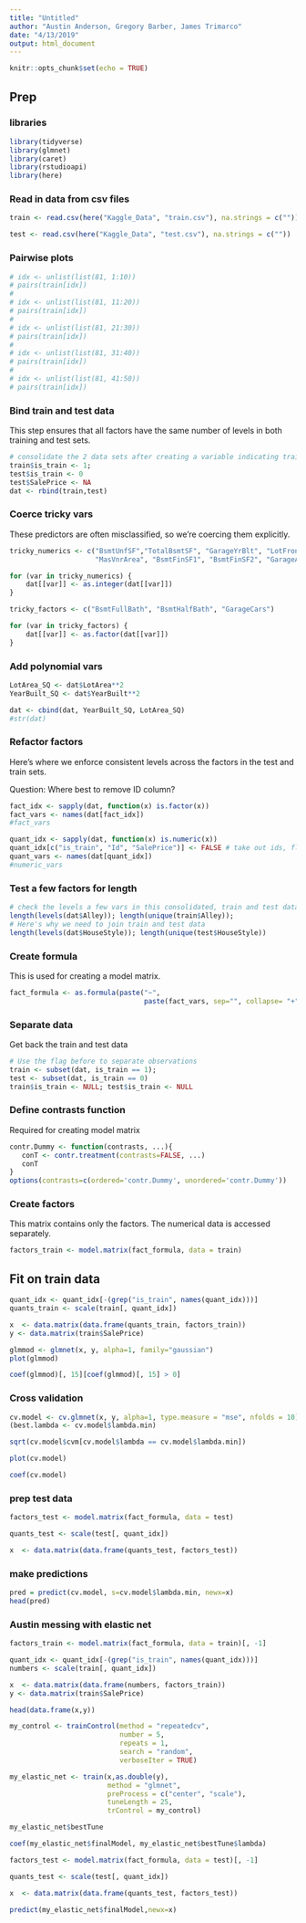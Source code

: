 ```yaml
---
title: "Untitled"
author: "Austin Anderson, Gregory Barber, James Trimarco"
date: "4/13/2019"
output: html_document
---
```


```r
knitr::opts_chunk$set(echo = TRUE)
```

## Prep
### libraries
```r
library(tidyverse)
library(glmnet)
library(caret)
library(rstudioapi)
library(here)
```

### Read in data from csv files
```r
train <- read.csv(here("Kaggle_Data", "train.csv"), na.strings = c(""))

test <- read.csv(here("Kaggle_Data", "test.csv"), na.strings = c(""))
```

### Pairwise plots
```r
# idx <- unlist(list(81, 1:10))
# pairs(train[idx])
# 
# idx <- unlist(list(81, 11:20))
# pairs(train[idx])
# 
# idx <- unlist(list(81, 21:30))
# pairs(train[idx])
# 
# idx <- unlist(list(81, 31:40))
# pairs(train[idx])
# 
# idx <- unlist(list(81, 41:50))
# pairs(train[idx])
```

### Bind train and test data
This step ensures that all factors have the same number of levels in both training and test sets. 
```r
# consolidate the 2 data sets after creating a variable indicating train / test 
train$is_train <- 1; 
test$is_train <- 0
test$SalePrice <- NA
dat <- rbind(train,test)
```


### Coerce tricky vars
These predictors are often misclassified, so we're coercing them explicitly. 
```r
tricky_numerics <- c("BsmtUnfSF","TotalBsmtSF", "GarageYrBlt", "LotFrontage", 
                     "MasVnrArea", "BsmtFinSF1", "BsmtFinSF2", "GarageArea")

for (var in tricky_numerics) {
    dat[[var]] <- as.integer(dat[[var]])
}

tricky_factors <- c("BsmtFullBath", "BsmtHalfBath", "GarageCars")

for (var in tricky_factors) {
    dat[[var]] <- as.factor(dat[[var]])
}
```

### Add polynomial vars
```r
LotArea_SQ <- dat$LotArea**2
YearBuilt_SQ <- dat$YearBuilt**2

dat <- cbind(dat, YearBuilt_SQ, LotArea_SQ)
#str(dat)
```


### Refactor factors
Here's where we enforce consistent levels across the factors in the test and train sets. 

Question: Where best to remove ID column?
```r
fact_idx <- sapply(dat, function(x) is.factor(x))   
fact_vars <- names(dat[fact_idx])
#fact_vars

quant_idx <- sapply(dat, function(x) is.numeric(x))
quant_idx[c("is_train", "Id", "SalePrice")] <- FALSE # take out ids, flags, response
quant_vars <- names(dat[quant_idx])
#numeric_vars
```

### Test a few factors for length
```r
# check the levels a few vars in this consolidated, train and test data sets
length(levels(dat$Alley)); length(unique(train$Alley));
# Here's why we need to join train and test data
length(levels(dat$HouseStyle)); length(unique(test$HouseStyle))
```

### Create formula
This is used for creating a model matrix. 
```r
fact_formula <- as.formula(paste("~", 
                                 paste(fact_vars, sep="", collapse= "+")))
```

### Separate data
Get back the train and test data
```r
# Use the flag before to separate observations
train <- subset(dat, is_train == 1); 
test <- subset(dat, is_train == 0)
train$is_train <- NULL; test$is_train <- NULL
```

### Define contrasts function
Required for creating model matrix
```r
contr.Dummy <- function(contrasts, ...){
   conT <- contr.treatment(contrasts=FALSE, ...)
   conT
}
options(contrasts=c(ordered='contr.Dummy', unordered='contr.Dummy'))
```

### Create factors
This matrix contains only the factors. The numerical data is accessed separately.
```r
factors_train <- model.matrix(fact_formula, data = train)
```

## Fit on train data
```r
quant_idx <- quant_idx[-(grep("is_train", names(quant_idx)))]
quants_train <- scale(train[, quant_idx])

x  <- data.matrix(data.frame(quants_train, factors_train))
y <- data.matrix(train$SalePrice)

glmmod <- glmnet(x, y, alpha=1, family="gaussian")
plot(glmmod)

coef(glmmod)[, 15][coef(glmmod)[, 15] > 0]
```

### Cross validation
```r
cv.model <- cv.glmnet(x, y, alpha=1, type.measure = "mse", nfolds = 10)
(best.lambda <- cv.model$lambda.min)

sqrt(cv.model$cvm[cv.model$lambda == cv.model$lambda.min])

plot(cv.model)

coef(cv.model)
```
### prep test data
```r
factors_test <- model.matrix(fact_formula, data = test)

quants_test <- scale(test[, quant_idx])

x  <- data.matrix(data.frame(quants_test, factors_test))
```

### make predictions
```r
pred = predict(cv.model, s=cv.model$lambda.min, newx=x)
head(pred)
```

### Austin messing with elastic net
```r
factors_train <- model.matrix(fact_formula, data = train)[, -1]

quant_idx <- quant_idx[-(grep("is_train", names(quant_idx)))]
numbers <- scale(train[, quant_idx])

x  <- data.matrix(data.frame(numbers, factors_train))
y <- data.matrix(train$SalePrice)

head(data.frame(x,y))

my_control <- trainControl(method = "repeatedcv",
                           number = 5,
                           repeats = 1,
                           search = "random",
                           verboseIter = TRUE)

my_elastic_net <- train(x,as.double(y),
                        method = "glmnet",
                        preProcess = c("center", "scale"),
                        tuneLength = 25,
                        trControl = my_control)

my_elastic_net$bestTune

coef(my_elastic_net$finalModel, my_elastic_net$bestTune$lambda)

```

```r
factors_test <- model.matrix(fact_formula, data = test)[, -1]

quants_test <- scale(test[, quant_idx])

x  <- data.matrix(data.frame(quants_test, factors_test))

predict(my_elastic_net$finalModel,newx=x)

```